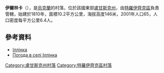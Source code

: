 {{coord|49|49|2|N|38|2|13|E|scale:100000|display=title}}

'''伊爾林卡'''（{{lang-uk|Іллінка}}），是[[烏克蘭|烏克蘭]]的村落，位於該國東部[[盧甘斯克州|盧甘斯克州]]，由[[特羅伊齊克區|特羅伊齊克區]]負責管轄，始建於1810年，面積10.2平方公里，海拔高度146米，2001年人口65，人口密度每平方公里6.4人。

==參考資料==
* [http://w1.c1.rada.gov.ua/pls/z7502/A005?rdat1=21.08.2013&rf7571=18849 Іллінка]{{dead link|date=2017年11月 |bot=InternetArchiveBot |fix-attempted=yes }}
* [http://weather.in.ua/ua/lyganskaja/9541 Погода в селі Іллінка] {{Wayback|url=http://weather.in.ua/ua/lyganskaja/9541 |date=20100605032409 }}

{{DEFAULTSORT:Іллінка}}
[[Category:盧甘斯克州村落|Category:盧甘斯克州村落]]
[[Category:特羅伊齊克區村落|Category:特羅伊齊克區村落]]


{{Luhansk-geo-stub}}